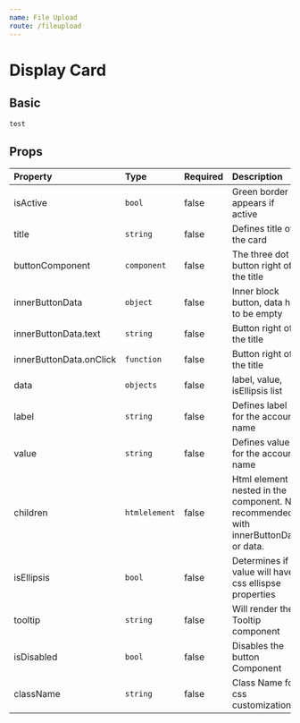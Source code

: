 ```yaml
---
name: File Upload
route: /fileupload
---
```


# Display Card



## Basic
<FileUpload />


```jsx
test


```

## Props

| Property                | Type                    | Required  | Description                                 |
| :-------                | :---                    | :-------  | :----------                                 |
| isActive                | `bool`                  | false     | Green border appears if active              |
| title                   | `string`                | false     | Defines title of the card                   |
| buttonComponent         | `component`             | false     | The three dot button right of the title     |
| innerButtonData         | `object`                | false     | Inner block button, data has to be empty    |
| innerButtonData.text    | `string`                | false     | Button right of the title                   |
| innerButtonData.onClick | `function`              | false     | Button right of the title                   |
| data                    | `objects`               | false     | label, value, isEllipsis list               |
| label                   | `string`                | false     | Defines label for the account name          |
| value                   | `string`                | false     | Defines value for the account name                                       |
| children                | `htmlelement`           | false     | Html element nested in the component. Not recommended with innerButtonData or data.                |
| isEllipsis              | `bool`                  | false     | Determines if value will have css ellispse properties |
| tooltip                 | `string`                | false     | Will render the Tooltip component            |
| isDisabled              | `bool`                  | false     | Disables the button Component                |
| className               | `string`                | false     | Class Name for css customization             |

